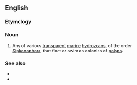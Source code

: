 ==English==
{{rfi}}
===Etymology===
{{rfe}}

===Noun===
{{en-noun}}

# {{biology}} Any of various [[transparent]] [[marine]] [[hydrozoan]]s, of the order [[Siphonophora]], that float or swim as colonies of [[polyp]]s.

===See also===
* {{pedia|Siphonophora}}
* {{specieslite|Siphonophora Eschscholtz}}